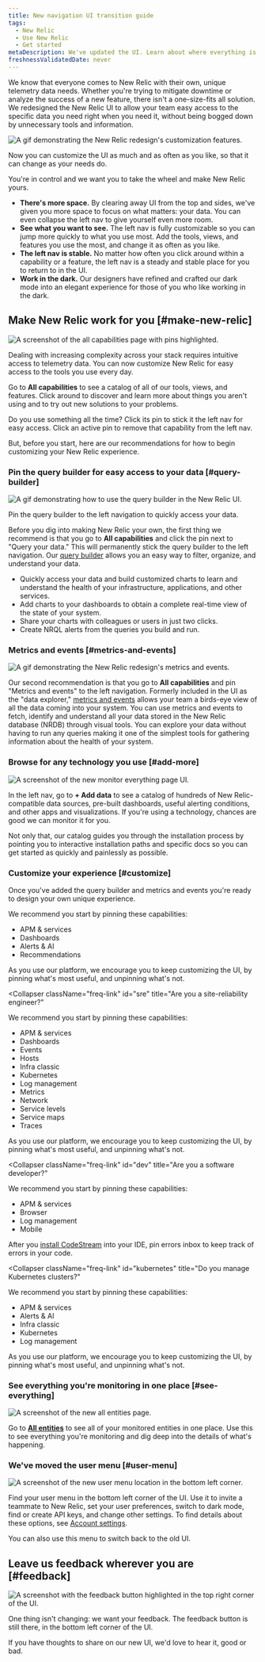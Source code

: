 ```yaml
---
title: New navigation UI transition guide
tags:
  - New Relic 
  - Use New Relic
  - Get started
metaDescription: We've updated the UI. Learn about where everything is now.
freshnessValidatedDate: never
---
```











We know that everyone comes to New Relic with their own, unique telemetry data needs. Whether you're trying to mitigate downtime or analyze the success of a new feature, there isn't a one-size-fits all solution. We redesigned the New Relic UI to allow your team easy access to the specific data you need right when you need it, without being bogged down by unnecessary tools and information. 

<img
  title="Customize New Relic"
  alt="A gif demonstrating the New Relic redesign's customization features."
  src={transtionGuideUiRedesignCustomize}
/>

Now you can customize the UI as much and as often as you like, so that it can change as your needs do. 

You're in control and we want you to take the wheel and make New Relic yours. 

* **There's more space.** By clearing away UI from the top and sides, we've given you more space to focus on what matters: your data. You can even collapse the left nav to give yourself even more room.
* **See what you want to see.** The left nav is fully customizable so you can jump more quickly to what you use most. Add the tools, views, and features you use the most, and change it as often as you like.
* **The left nav is stable.** No matter how often you click around within a capability or a feature, the left nav is a steady and stable place for you to return to in the UI.
* **Work in the dark.** Our designers have refined and crafted our dark mode into an elegant experience for those of you who like working in the dark. 

## Make New Relic work for you [#make-new-relic]

<img
  title="The all capabilities page with pinned items"
  alt="A screenshot of the all capabilities page with pins highlighted."
  src={transitionGuideAllCapabilities}
/>

Dealing with increasing complexity across your stack requires intuitive access to telemetry data. You can now customize New Relic for easy access to the tools you use every day. 

Go to **All capabilities** to see a catalog of all of our tools, views, and features. Click around to discover and learn more about things you aren't using and to try out new solutions to your problems.

Do you use something all the time? Click its pin to stick it the left nav for easy access. Click an active pin to remove that capability from the left nav.

But, before you start, here are our recommendations for how to begin customizing your New Relic experience.

### Pin the query builder for easy access to your data  [#query-builder]

<img
  title="Query builder"
  alt="A gif demonstrating how to use the query builder in the New Relic UI. "
  src={transitionGuideQueryBuilderUiRedesign}
/>

<figcaption>
  Pin the query builder to the left navigation to quickly access your data. 
</figcaption>

Before you dig into making New Relic your own, the first thing we recommend is that you go to **All capabilities**  and click the pin next to "Query your data." This will permanently stick the query builder to the left navigation.  Our [query builder](/docs/query-your-data/explore-query-data/query-builder/introduction-query-builder/) allows you an easy way to filter, organize, and understand your data. 



* Quickly access your data and build customized charts to learn and understand the health of your infrastructure, applications, and other services.
* Add charts to your dashboards to obtain a complete real-time view of the state of your system.
* Share your charts with colleagues or users in just two clicks.
* Create NRQL alerts from the queries you build and run.

### Metrics and events   [#metrics-and-events]

<img
  title="Metrics and events"
  alt="A gif demonstrating the New Relic redesign's metrics and events."
  src={transitionGuideMetricsandEvents}
/>

Our second recommendation is that you go to **All capabilities**  and pin "Metrics and events" to the left navigation. Formerly included in the UI as the "data explorer," [metrics and events](/docs/query-your-data/explore-query-data/browse-data/introduction-data-explorer) allows your team a birds-eye view of all the data coming into your system. You can use metrics and events to fetch, identify and understand all your data stored in the New Relic database (NRDB) through visual tools. You can explore your data without having to run any queries making it one of the simplest tools for gathering information about the health of your system. 

### Browse for any technology you use [#add-more]

<img
  title="The monitor everything UI"
  alt="A screenshot of the new monitor everything page UI."
  src={transitionGuideMonitorEverything}
/>

In the left nav, go to **+ Add data** to see a catalog of hundreds of New Relic-compatible data sources, pre-built dashboards, useful alerting conditions, and other apps and visualizations. If you're using a technology, chances are good we can monitor it for you.

Not only that, our catalog guides you through the installation process by pointing you to interactive installation paths and specific docs so you can get started as quickly and painlessly as possible. 

### Customize your experience [#customize]

Once you've added the query builder and metrics and events you're ready to design your own unique experience. 

<CollapserGroup>
  <Collapser
    className="freq-link"
    id="new"
    title="Are you just getting started?"
  >

  We recommend you start by pinning these capabilities:

  * APM & services
  * Dashboards
  * Alerts & AI
  * Recommendations

  As you use our platform, we encourage you to keep customizing the UI, by pinning what's most useful, and unpinning what's not.

  </Collapser>

  <Collapser
    className="freq-link"
    id="sre"
    title="Are you a site-reliability engineer?"
  >

  We recommend you start by pinning these capabilities:

  * APM & services
  * Dashboards
  * Events
  * Hosts
  * Infra classic
  * Kubernetes
  * Log management
  * Metrics
  * Network
  * Service levels
  * Service maps
  * Traces

  As you use our platform, we encourage you to keep customizing the UI, by pinning what's most useful, and unpinning what's not.

  </Collapser>

  <Collapser
    className="freq-link"
    id="dev"
    title="Are you a software developer?"
  >

  We recommend you start by pinning these capabilities:

  * APM & services
  * Browser
  * Log management
  * Mobile

  After you [install CodeStream](https://docs.newrelic.com/docs/codestream/start-here/install-codestream) into your IDE, pin errors inbox to keep track of errors in your code.

  </Collapser>

  <Collapser
    className="freq-link"
    id="kubernetes"
    title="Do you manage Kubernetes clusters?"
  >

  We recommend you start by pinning these capabilities:

  * APM & services
  * Alerts & AI
  * Infra classic
  * Kubernetes
  * Log management

 As you use our platform, we encourage you to keep customizing the UI, by pinning what's most useful, and unpinning what's not.

  </Collapser>
</CollapserGroup>


### See everything you're monitoring in one place [#see-everything]

<img
  title="The new all entities page"
  alt="A screenshot of the new all entities page."
  src={transtitionGuideAllEntities}
/>

Go to [**All entities**](/docs/new-relic-solutions/new-relic-one/core-concepts/new-relic-explorer-view-performance-across-apps-services-hosts#find) to see all of your monitored entities in one place. Use this to see everything you're monitoring and dig deep into the details of what's happening.

### We've moved the user menu [#user-menu]

<img
  title="The new user menu"
  alt="A screenshot of the new user menu location in the bottom left corner."
  src={transitionGuideUserMenu}
/>

Find your user menu in the bottom left corner of the UI. Use it to invite a teammate to New Relic, set your user preferences, switch to dark mode, find or create API keys, and change other settings. To find details about these options, see [Account settings](/docs/accounts/accounts-billing/general-account-settings/intro-account-settings).

You can also use this menu to switch back to the old UI.

## Leave us feedback wherever you are [#feedback]

<img
  title="The feedback button"
  alt="A screenshot with the feedback button highlighted in the top right corner of the UI."
  src={transitionGuideFeedbackButton}
/>

One thing isn't changing: we want your feedback. The feedback button is still there, in the bottom left corner of the UI.

If you have thoughts to share on our new UI, we'd love to hear it, good or bad.
